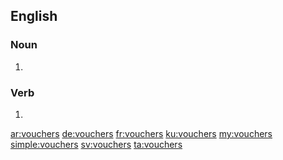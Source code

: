 ==English==

===Noun===
{{head|en|plural}}

# {{plural of|voucher|lang=en}}

===Verb===
{{head|en}}

# {{en-third-person singular of|voucher}}

[[ar:vouchers]]
[[de:vouchers]]
[[fr:vouchers]]
[[ku:vouchers]]
[[my:vouchers]]
[[simple:vouchers]]
[[sv:vouchers]]
[[ta:vouchers]]